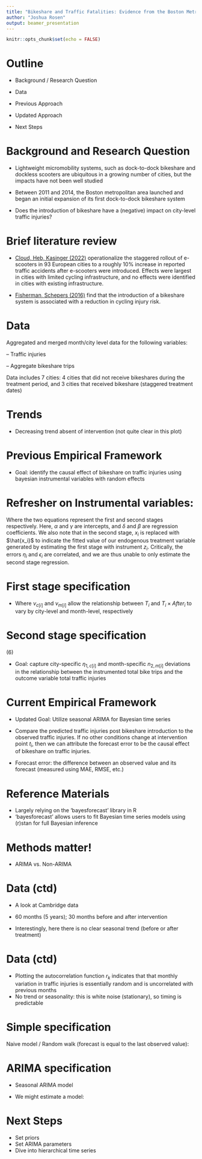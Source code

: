 ---
title: "Bikeshare and Traffic Fatalities: Evidence from the Boston Metropolitan Area"
author: "Joshua Rosen"
output: beamer_presentation
---

```{r setup, include=FALSE}
knitr::opts_chunk$set(echo = FALSE)
```

# Outline

- Background / Research Question

- Data

- Previous Approach 

- Updated Approach

- Next Steps

# Background and Research Question 

- Lightweight micromobility systems, such as dock-to-dock bikeshare and dockless scooters are ubiquitous in a growing number of cities, but the impacts have not been well studied

- Between 2011 and 2014, the Boston metropolitan area launched and began an initial expansion of its first dock-to-dock bikeshare system

- Does the introduction of bikeshare have a (negative) impact on city-level traffic injuries?


# Brief literature review

- [Cloud, Heb, Kasinger (2022)](https://arxiv.org/abs/2209.06870) operationalize the staggered rollout of e-scooters in 93 European cities to a roughly 10% increase in reported traffic accidents after e-scooters were introduced. Effects were largest in cities with limited cycling infrastructure, and no effects were identified in cities with existing infrastructure.

- [Fisherman, Schepers (2016)](https://www.sciencedirect.com/science/article/pii/S0022437515001024?casa_token=uWyYkv-QeEwAAAAA:bHkCbOBDN8P8eGzc9TXx9hHYNn1N70U65TtPF-jTfCPeM2wWBSPqnnDy3QTcfKaF2xRIrTZQl6o) find that the introduction of a bikeshare system is associated with a reduction in cycling injury risk.

# Data

Aggregated and merged month/city level data for the following variables:

-- Traffic injuries 

-- Aggregate bikeshare trips

Data includes 7 cities: 4 cities that did not receive bikeshares during the treatment period, and 3 cities that received bikeshare (staggered treatment dates)


# Trends

\begin{center}
\

```{r, echo=FALSE, out.width = "300px"}
knitr::include_graphics("D:/Pictures/parallel_trends.PNG")
```
\

\end{center}

- Decreasing trend absent of intervention (not quite clear in this plot)

# Previous Empirical Framework

- Goal: identify the causal effect of bikeshare on traffic injuries using bayesian instrumental variables with random effects

# Refresher on Instrumental variables:

\begin{center}
$x_i = \gamma + z_i\delta + \eta_i$

\

$y_i = \alpha + \hat{x_i} \beta + \epsilon_i $
\end{center}

Where the two equations represent the first and second stages respectively. Here, $\alpha$ and $\gamma$ are intercepts, and $\delta$ and $\beta$ are regression coefficients. We also note that in the second stage, $x_i$ is replaced with $\hat{x_i}$ to indicate the fitted value of our endogenous treatment variable generated by estimating the first stage with instrument $z_i$. Critically, the errors $\eta_i$ and $\epsilon_i$ are correlated, and we are thus unable to only estimate the second stage regression.

# First stage specification

\begin{center}
$Trips_i = \phi + \nu_{0, cm[i]} + \gamma_0 T_i + (\gamma_1 + \nu_{1,m[i]})T_i + (\delta_0 + \nu_{2,c[i]})T_i \times After_i + (\delta_1 + \nu_{3,m[i]})T_i \times After_i$

$\nu_{0, cm[i]} \vert \sigma_{\nu_0} \ \ \ i.i.d \ \ \ N(0, \sigma^2_{\nu_0})$

$\nu_{1, m[i]} \vert \sigma_{\nu_2} \ \ \ i.i.d \ \ \ N(0, \sigma^2_{\nu_2})$

$\nu_{2, c[i]} \vert \sigma_{\nu_3} \ \ \ i.i.d \ \ \ N(0, \sigma^2_{\nu_3})$

$\nu_{3, c[i]} \vert \sigma_{\nu_1} \ \ \ i.i.d \ \ \ N(0, \sigma^2_{\nu_4})$

\end{center}

- Where $\nu_{c[i]}$ and $\nu_{m[i]}$ allow the relationship between $T_i$ and $T_i \times After_i$ to vary by city-level and month-level, respectively

# Second stage specification

\hfill(6)

\begin{center}
$y_{i} = \alpha + \eta_{0, mc[i]} + (\beta_1 + \eta_{1,c[i]})Trips_i + (\beta_2 + \eta_{2,m[1]})Trips_i$

$\eta_{0, cm[i]} \vert \sigma_{\eta_0} \ \ \ i.i.d \ \ \ N(0, \sigma^2_{\eta_0})$

$\eta_{1, c[i]} \vert \sigma_{\eta_1} \ \ \ i.i.d \ \ \ N(0, \sigma^2_{\eta_1})$

$\eta_{2, m[i]} \vert \sigma_{\eta_2} \ \ \ i.i.d \ \ \ N(0, \sigma^2_{\eta_2})$
\end{center}

- Goal: capture city-specific $\eta_{1, c[i]}$ and month-specific $n_{2, m[i]}$ deviations in the relationship between the instrumented total bike trips and the outcome variable total traffic injuries  

# Current Empirical Framework

- Updated Goal: Utilize seasonal ARIMA for Bayesian time series 

- Compare the predicted traffic injuries post bikeshare introduction to the observed traffic injuries. If no other conditions change at intervention point $t_i$, then we can attribute the forecast error to be the causal effect of bikeshare on traffic injuries.

- Forecast error: the difference between an observed value and its forecast (measured using MAE, RMSE, etc.)

\begin{center}

$e_{j, T+h} = y_{T+h} - \hat{y}_{T+h | T} $

\end{center}

# Reference Materials 

- Largely relying on the 'bayesforecast' library in R
- 'bayesforecast' allows users to fit Bayesian time series models using (r)stan for full Bayesian inference


# Methods matter!

- ARIMA vs. Non-ARIMA

\begin{center}

```{r, echo=FALSE, out.width = "150px"}
knitr::include_graphics("D:/Pictures/pretty_plot.PNG")
```

```{r, echo=FALSE, out.width = "150px"}
knitr::include_graphics("D:/Pictures/pretty_plot2.PNG")
```

\

\end{center}


# Data (ctd)

- A look at Cambridge data

- 60 months (5 years); 30 months before and after intervention

\begin{center}

```{r, echo=FALSE, out.width = "175px"}
knitr::include_graphics("D:/Pictures/seasonal1.PNG")
```
\

\end{center}

- Interestingly, here there is no clear seasonal trend (before or after treatment)

# Data (ctd)

\begin{center}
\

```{r, echo=FALSE, out.width = "200px"}
knitr::include_graphics("D:/Pictures/acf1.PNG")
```
\

Correlogram: Autocorrelation Function

\end{center}

- Plotting the autocorrelation function $r_k$ indicates that that monthly variation in traffic injuries is essentially random and is uncorrelated with previous months
- No trend or seasonality: this is white noise (stationary), so timing is predictable

# Simple specification

Naive model / Random walk (forecast is equal to the last observed value):

\begin{center}

$\epsilon_{j,t} = y_{j, t} - \hat{y}_{j,t}$ 

where $\hat{y}_{j,t} = y_{j,t-1} $ 

and $\epsilon \sim N(0, \sigma^2)$

\end{center}



# ARIMA specification

- Seasonal ARIMA model

\begin{center}

General model: $ARIMA(p,d,q)(P, D, Q)s$

\end{center}

- We might estimate a model:

\begin{center}

$y_{j,t} = c + \phi_1y_{j,t-1} + \ ... \ + \phi_{j,t-p} + \ ... \ + \theta_1 \varepsilon_{j,t-1} + \ ... \ + \theta_q \varepsilon_{j,t-q} + \varepsilon_{j,t}$

\end{center}

# Next Steps

- Set priors
- Set ARIMA parameters 
- Dive into hierarchical time series


